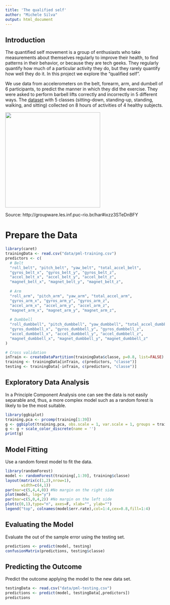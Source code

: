 ```yaml
---
title: 'The qualified self'
author: "Michele Silva"
output: html_document
---
```


## Introduction


The quantified self movement is a group of enthusiasts who take measurements about themselves regularly to improve their health, to find patterns in their behavior, or because they are tech geeks. They regularly quantify how much of a particular activity they do, but they rarely quantify how well they do it. In this project we explore the "qualified self".

We use data from accelerometers on the belt, forearm, arm, and dumbell of 6 participants, to predict the manner 
in which they did the exercise. They were asked to perform barbell lifts correctly and incorrectly in 5 different ways. 
The [dataset](http://groupware.les.inf.puc-rio.br/har) 
with 5 classes (sitting-down, standing-up, standing, walking, and sitting) collected on 8 hours of activities of 4 healthy subjects.

<img src="http://groupware.les.inf.puc-rio.br/static/WLE/on-body-sensing-schema.png" style="width: 300px;"/>


Source: http://groupware.les.inf.puc-rio.br/har#ixzz3STeDnBFY

# Prepare the Data

```r
library(caret)
trainingData <- read.csv("data/pml-training.csv")
predictors <- c(
  # Belt
  "roll_belt", "pitch_belt", "yaw_belt", "total_accel_belt", 
  "gyros_belt_x", "gyros_belt_y", "gyros_belt_z", 
  "accel_belt_x", "accel_belt_y", "accel_belt_z", 
  "magnet_belt_x", "magnet_belt_y", "magnet_belt_z", 
  
  # Arm
  "roll_arm", "pitch_arm", "yaw_arm", "total_accel_arm", 
  "gyros_arm_x", "gyros_arm_y", "gyros_arm_z", 
  "accel_arm_x", "accel_arm_y", "accel_arm_z", 
  "magnet_arm_x", "magnet_arm_y", "magnet_arm_z", 
  
  # Dumbbell
  "roll_dumbbell", "pitch_dumbbell", "yaw_dumbbell", "total_accel_dumbbell", 
  "gyros_dumbbell_x", "gyros_dumbbell_y", "gyros_dumbbell_z", 
  "accel_dumbbell_x", "accel_dumbbell_y", "accel_dumbbell_z", 
  "magnet_dumbbell_x", "magnet_dumbbell_y", "magnet_dumbbell_z"
)

# Cross validation
inTrain <- createDataPartition(trainingData$classe, p=0.8, list=FALSE)
training <- trainingData[inTrain, c(predictors, "classe")]
testing <- trainingData[-inTrain, c(predictors, "classe")]
```

## Exploratory Data Analysis

In a Principle Component Analysis one can see the data is not easily separable and, thus, a more complex model such as a random forest is likely to be the most suitable.

```r
library(ggbiplot)
training.pca <- prcomp(training[1:39])
g <- ggbiplot(training.pca, obs.scale = 1, var.scale = 1, groups = training$classe, ellipse = TRUE, circle = TRUE)
g <- g + scale_color_discrete(name = '')
print(g)
```


## Model Fitting

Use a random forest model to fit the data.

```r
library(randomForest)
model <- randomForest(training[,1:39], training$classe)
layout(matrix(c(1,2),nrow=1),
       width=c(4,1)) 
par(mar=c(5,4,4,0)) #No margin on the right side
plot(model, log="y")
par(mar=c(5,0,4,2)) #No margin on the left side
plot(c(0,1),type="n", axes=F, xlab="", ylab="")
legend("top", colnames(model$err.rate),col=1:4,cex=0.8,fill=1:4)
```

## Evaluating the Model

Evaluate the out of the sample error using the testing set.

```r
predictions <- predict(model, testing)
confusionMatrix(predictions, testing$classe)
```

## Predicting the Outcome

Predict the outcome applying the model to the new data set.

```r
testingData <- read.csv("data/pml-testing.csv")
predictions <- predict(model, testingData[,predictors])
predictions
```
